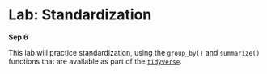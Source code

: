 
# Lab: Standardization

**Sep 6**

This lab will practice standardization, using the `group_by()` and `summarize()` functions that are available as part of the [`tidyverse`](https://www.tidyverse.org/).